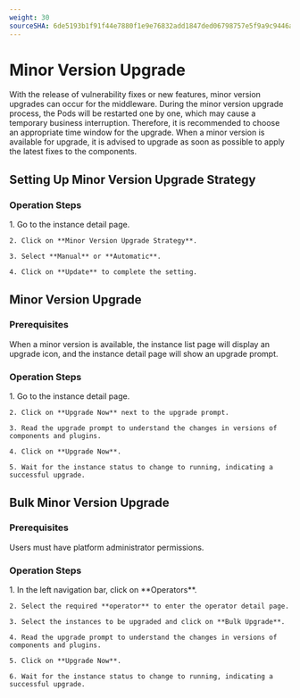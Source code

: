 ```yaml
---
weight: 30
sourceSHA: 6de5193b1f91f44e7880f1e9e76832add1847ded06798757e5f9a9c9446aa667
---
```


# Minor Version Upgrade

With the release of vulnerability fixes or new features, minor version upgrades can occur for the middleware. During the minor version upgrade process, the Pods will be restarted one by one, which may cause a temporary business interruption. Therefore, it is recommended to choose an appropriate time window for the upgrade. When a minor version is available for upgrade, it is advised to upgrade as soon as possible to apply the latest fixes to the components.

## Setting Up Minor Version Upgrade Strategy

### Operation Steps

<Tabs>
  <Tab label="Web Console">
    1. Go to the instance detail page.

    2. Click on **Minor Version Upgrade Strategy**.

    3. Select **Manual** or **Automatic**.

    4. Click on **Update** to complete the setting.
  </Tab>
</Tabs>

## Minor Version Upgrade

### Prerequisites

When a minor version is available, the instance list page will display an upgrade icon, and the instance detail page will show an upgrade prompt.

### Operation Steps

<Tabs>
  <Tab label="Web Console">
    1. Go to the instance detail page.

    2. Click on **Upgrade Now** next to the upgrade prompt.

    3. Read the upgrade prompt to understand the changes in versions of components and plugins.

    4. Click on **Upgrade Now**.

    5. Wait for the instance status to change to running, indicating a successful upgrade.
  </Tab>
</Tabs>

## Bulk Minor Version Upgrade

### Prerequisites

Users must have platform administrator permissions.

### Operation Steps

<Tabs>
  <Tab label="Web Console">
    1. In the left navigation bar, click on **Operators**.

    2. Select the required **operator** to enter the operator detail page.

    3. Select the instances to be upgraded and click on **Bulk Upgrade**.

    4. Read the upgrade prompt to understand the changes in versions of components and plugins.

    5. Click on **Upgrade Now**.

    6. Wait for the instance status to change to running, indicating a successful upgrade.
  </Tab>
</Tabs>
